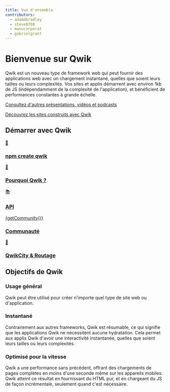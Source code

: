 ```yaml
---
title: Vue d'ensemble
contributors:
  - adamdbradley
  - steve8708
  - manucorporat
  - gabrielgrant
---
```



# Bienvenue sur Qwik

Qwik est un nouveau type de framework web qui peut fournir des applications web avec un chargement instantané, quelles que soient leurs tailles ou leurs complexités. Vos sites et applis démarrent avec environ 1kb de JS (indépendamment de la complexité de l'application), et bénéficient de performances constantes à grande échelle.

[Consultez d'autres présentations, vidéos et podcasts](/media/)

[Découvrez les sites construits avec Qwik](/showcase/)

## Démarrer avec Qwik

<div class="card-grid">
  <a class="card card-center" href="/docs/getting-started/">
    <p class="icon">🚀</p>
    <h3>npm create qwik</h3>
  </a>
  <a class="card card-center" href="/docs/think-qwik/">
    <p class="icon">🤔</p>
    <h3>Pourquoi Qwik ?</h3>
  </a>
  <a class="card card-center" href="/docs/components/overview/">
    <p class="icon">📚</p>
    <h3>API</h3>
  </a>
  <a class="card card-center" href="https://qwik.builder.io/chat">
    <p class="icon">{getCommunity()}</p>
    <h3>Communauté</h3>
  </a>
  <a class="card card-center" href="/qwikcity/overview/">
    <p class="icon">🌃</p>
    <h3>QwikCity & Routage</h3>
  </a>
</div>

## Objectifs de Qwik

<div class="card-grid">
  <div class="card">
    <h3>Usage général</h3>
    <p>Qwik peut être utilisé pour créer n'importe quel type de site web ou d'application.</p>
  </div>
  <div class="card">
    <h3>Instantané</h3>
    <p>
      Contrairement aux autres frameworks, Qwik est résumable, ce qui signifie que les applications Qwik ne nécessitent aucune hydratation.
      Cela permet aux applis Qwik d'avoir une interactivité instantanée, quelles que soient leurs tailles ou leurs complexités.
    </p>
  </div>
  <div class="card">
    <h3>Optimisé pour la vitesse</h3>
    <p>
      Qwik a une performance sans précédent, offrant des chargements de pages complètes en moins d'une seconde même sur les appareils
      mobiles. Qwik atteint ce résultat en fournissant du HTML pur, et en chargeant du JS de façon incrémentale, seulement quand c'est
      nécessaire.
    </p>
  </div>
</div>
